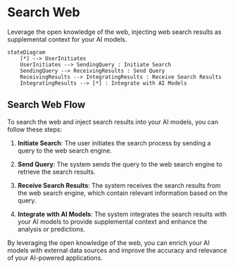 # Search Web

Leverage the open knowledge of the web, injecting web search 
results as supplemental context for your AI models.
```mermaid
stateDiagram
    [*] --> UserInitiates
    UserInitiates --> SendingQuery : Initiate Search
    SendingQuery --> ReceivingResults : Send Query
    ReceivingResults --> IntegratingResults : Receive Search Results
    IntegratingResults --> [*] : Integrate with AI Models
```

## Search Web Flow

To search the web and inject search results into your AI models, you can follow these steps:

1. **Initiate Search**: The user initiates the search process by sending a query to the web search engine.

2. **Send Query**: The system sends the query to the web search engine to retrieve the search results.

3. **Receive Search Results**: The system receives the search results from the web search engine, which contain relevant information based on the query.

4. **Integrate with AI Models**: The system integrates the search results with your AI models to provide supplemental context and enhance the analysis or predictions.

By leveraging the open knowledge of the web, you can enrich your AI models with external data sources and improve the accuracy and relevance of your AI-powered applications.

